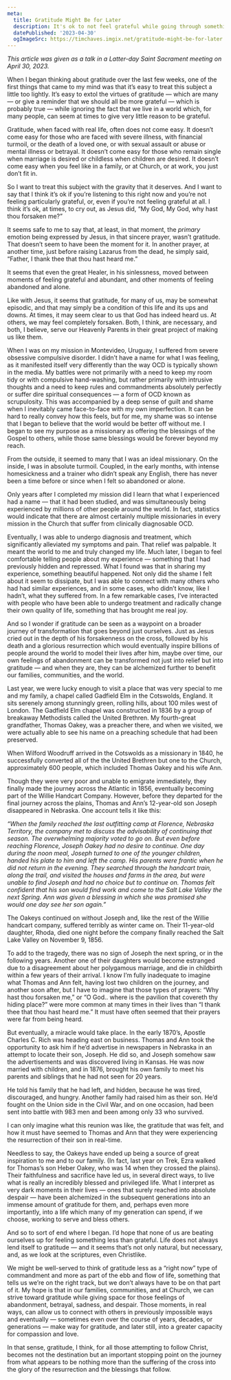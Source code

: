 ```yaml
---
meta:
  title: Gratitude Might Be for Later
  description: It's ok to not feel grateful while going through something really hard. That can come later, after our trials transform us.
  datePublished: '2023-04-30'
  ogImageSrc: https://timchaves.imgix.net/gratitude-might-be-for-later.png
---
```



_This article was given as a talk in a Latter-day Saint Sacrament meeting on April 30, 2023._

When I began thinking about gratitude over the last few weeks, one of the first things that came to my mind was that it’s easy to treat this subject a little too lightly. It’s easy to extol the virtues of gratitude — which are many — or give a reminder that we should all be more grateful — which is probably true — while ignoring the fact that we live in a world which, for many people, can seem at times to give very little reason to be grateful.

Gratitude, when faced with real life, often does not come easy. It doesn’t come easy for those who are faced with severe illness, with financial turmoil, or the death of a loved one, or with sexual assault or abuse or mental illness or betrayal. It doesn’t come easy for those who remain single when marriage is desired or childless when children are desired. It doesn’t come easy when you feel like in a family, or at Church, or at work, you just don’t fit in.

So I want to treat this subject with the gravity that it deserves. And I want to say that I think it’s ok if you’re listening to this right now and you’re not feeling particularly grateful, or, even if you’re not feeling grateful at all. I think it’s ok, at times, to cry out, as Jesus did, “My God, My God, why hast thou forsaken me?”

It seems safe to me to say that, at least, in that moment, the _primary_ emotion being expressed by Jesus, in that sincere prayer, wasn’t gratitude. That doesn’t seem to have been the moment for it. In another prayer, at another time, just before raising Lazarus from the dead, he simply said, “Father, I thank thee that thou hast heard me.”

It seems that even the great Healer, in his sinlessness, moved between moments of feeling grateful and abundant, and other moments of feeling abandoned and alone.

Like with Jesus, it seems that gratitude, for many of us, may be somewhat episodic, and that may simply be a condition of this life and its ups and downs. At times, it may seem clear to us that God has indeed heard us. At others, we may feel completely forsaken. Both, I think, are necessary, and both, I believe, serve our Heavenly Parents in their great project of making us like them.

When I was on my mission in Montevideo, Uruguay, I suffered from severe obsessive compulsive disorder. I didn’t have a name for what I was feeling, as it manifested itself very differently than the way OCD is typically shown in the media. My battles were not primarily with a need to keep my room tidy or with compulsive hand-washing, but rather primarily with intrusive thoughts and a need to keep rules and commandments absolutely perfectly or suffer dire spiritual consequences — a form of OCD known as scrupulosity. This was accompanied by a deep sense of guilt and shame when I inevitably came face-to-face with my own imperfection. It can be hard to really convey how this feels, but for me, my shame was so intense that I began to believe that the world would be better off without me. I began to see my purpose as a missionary as offering the blessings of the Gospel to others, while those same blessings would be forever beyond my reach.

From the outside, it seemed to many that I was an ideal missionary. On the inside, I was in absolute turmoil. Coupled, in the early months, with intense homesickness and a trainer who didn’t speak any English, there has never been a time before or since when I felt so abandoned or alone.

Only years after I completed my mission did I learn that what I experienced had a name — that it had been studied, and was simultaneously being experienced by millions of other people around the world. In fact, statistics would indicate that there are almost certainly multiple missionaries in every mission in the Church that suffer from clinically diagnosable OCD.

Eventually, I was able to undergo diagnosis and treatment, which significantly alleviated my symptoms and pain. That relief was palpable. It meant the world to me and truly changed my life. Much later, I began to feel comfortable telling people about my experience — something that I had previously hidden and repressed. What I found was that in sharing my experience, something beautiful happened. Not only did the shame I felt about it seem to dissipate, but I was able to connect with many others who had had similar experiences, and in some cases, who didn’t know, like I hadn’t, what they suffered from. In a few remarkable cases, I’ve interacted with people who have been able to undergo treatment and radically change their own quality of life, something that has brought me real joy.

And so I wonder if gratitude can be seen as a waypoint on a broader journey of transformation that goes beyond just ourselves. Just as Jesus cried out in the depth of his forsakenness on the cross, followed by his death and a glorious resurrection which would eventually inspire billions of people around the world to model their lives after him, maybe over time, our own feelings of abandonment can be transformed not just into relief but into gratitude — and when they are, they can be alchemized further to benefit our families, communities, and the world.

Last year, we were lucky enough to visit a place that was very special to me and my family, a chapel called Gadfield Elm in the Cotswolds, England. It sits serenely among stunningly green, rolling hills, about 100 miles west of London. The Gadfield Elm chapel was constructed in 1836 by a group of breakaway Methodists called the United Brethren. My fourth-great grandfather, Thomas Oakey, was a preacher there, and when we visited, we were actually able to see his name on a preaching schedule that had been preserved.

When Wilford Woodruff arrived in the Cotswolds as a missionary in 1840, he successfully converted all of the the United Brethren but one to the Church, approximately 600 people, which included Thomas Oakey and his wife Ann.

Though they were very poor and unable to emigrate immediately, they finally made the journey across the Atlantic in 1856, eventually becoming part of the Willie Handcart Company. However, before they departed for the final journey across the plains, Thomas and Ann’s 12-year-old son Joseph disappeared in Nebraska. One account tells it like this:

_“When the family reached the last outfitting camp at Florence, Nebraska Territory, the company met to discuss the advisability of continuing that season. The overwhelming majority voted to go on. But even before reaching Florence, Joseph Oakey had no desire to continue. One day during the noon meal, Joseph turned to one of the younger children, handed his plate to him and left the camp.  His parents were frantic when he did not return in the evening. They searched through the handcart train, along the trail, and visited the houses and farms in the area, but were unable to find Joseph and had no choice but to continue on. Thomas felt confident that his son would find work and come to the Salt Lake Valley the next Spring. Ann was given a blessing in which she was promised she would one day see her son again.”_

The Oakeys continued on without Joseph and, like the rest of the Willie handcart company, suffered terribly as winter came on. Their 11-year-old daughter, Rhoda, died one night before the company finally reached the Salt Lake Valley on November 9, 1856.

To add to the tragedy, there was no sign of Joseph the next spring, or in the following years. Another one of their daughters would become estranged due to a disagreement about her polygamous marriage, and die in childbirth within a few years of their arrival. I know I’m fully inadequate to imagine what Thomas and Ann felt, having lost two children on the journey, and another soon after, but I have to imagine that those types of prayers: “Why hast thou forsaken me,” or “O God.. where is the pavilion that covereth thy hiding place?” were more common at many times in their lives than “I thank thee that thou hast heard me.” It must have often seemed that their prayers were far from being heard.

But eventually, a miracle would take place. In the early 1870’s, Apostle Charles C. Rich was heading east on business. Thomas and Ann took the opportunity to ask him if he’d advertise in newspapers in Nebraska in an attempt to locate their son, Joseph. He did so, and Joseph somehow saw the advertisements and was discovered living in Kansas. He was now married with children, and in 1876, brought his own family to meet his parents and siblings that he had not seen for 20 years.

He told his family that he had left, and hidden, because he was tired, discouraged, and hungry. Another family had raised him as their son. He’d fought on the Union side in the Civil War, and on one occasion, had been sent into battle with 983 men and been among only 33 who survived.

I can only imagine what this reunion was like, the gratitude that was felt, and how it must have seemed to Thomas and Ann that they were experiencing the resurrection of their son in real-time.

Needless to say, the Oakeys have ended up being a source of great inspiration to me and to our family. (In fact, last year on Trek, Ezra walked for Thomas’s son Heber Oakey, who was 14 when they crossed the plains). Their faithfulness and sacrifice have led us, in several direct ways, to live what is really an incredibly blessed and privileged life. What I interpret as very dark moments in their lives  — ones that surely reached into absolute despair — have been alchemized in the subsequent generations into an immense amount of gratitude for them, and, perhaps even more importantly, into a life which many of my generation can spend, if we choose, working to serve and bless others.

And so to sort of end where I began. I’d hope that none of us are beating ourselves up for feeling something less than grateful. Life does not always lend itself to gratitude — and it seems that’s not only natural, but necessary, and, as we look at the scriptures, even Christlike.

We might be well-served to think of gratitude less as a “right now” type of commandment  and more as part of the ebb and flow of life, something that tells us we’re on the right track, but we don’t always have to be on that part of it. My hope is that in our families, communities, and at Church, we can strive toward gratitude while giving space for those feelings of abandonment, betrayal, sadness, and despair. Those moments, in real ways, can allow us to connect with others in previously impossible ways and eventually — sometimes even over the course of years, decades, or generations — make way for gratitude, and later still, into a greater capacity for compassion and love.

In that sense, gratitude, I think, for all those attempting to follow Christ, becomes not the destination but an important stopping point on the journey from what appears to be nothing more than the suffering of the cross into the glory of the resurrection and the blessings that follow.

<Sig />
